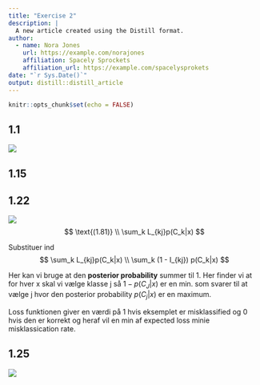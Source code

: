 ```yaml
---
title: "Exercise 2"
description: |
  A new article created using the Distill format.
author:
  - name: Nora Jones 
    url: https://example.com/norajones
    affiliation: Spacely Sprockets
    affiliation_url: https://example.com/spacelysprokets
date: "`r Sys.Date()`"
output: distill::distill_article
---
```


```r
knitr::opts_chunk$set(echo = FALSE)
```

## 1.1

![](1.png)

## 1.15



## 1.22

![](1.22.png)
$$
\text{(1.81)} \\
\sum_k L_{kj}p(C_k|x)
$$

Substituer ind
$$
\sum_k L_{kj}p(C_k|x) \\
\sum_k (1 - I_{kj}) p(C_k|x)
$$

Her kan vi bruge at den **posterior probability** summer til 1.
Her finder vi at for hver x skal vi vælge klasse j så
$1-p(C_J|x)$ er en min. som svarer til at vælge j hvor den
posterior probability $p(C_j|x)$ er en maximum. 

Loss funktionen giver en værdi på 1 hvis eksemplet er misklassified og 0
hvis den er korrekt og heraf vil en min af expected loss minie misklassication rate.

## 1.25

![](1.25.png)


